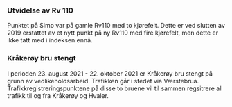 ### Utvidelse av Rv 110
Punktet på Simo var på gamle Rv110 med to kjørefelt. Dette er ved slutten av 2019 erstattet av et nytt punkt på ny Rv110 med fire kjørefelt, men dette er ikke tatt med i indeksen ennå.

### Kråkerøy bru stengt
I perioden 23. august 2021 - 22. oktober 2021 er Kråkerøy bru stengt på grunn av vedlikeholdsarbeid. Trafikken går i stedet via Værstebrua. Trafikkregistreringspunktene på disse to bruene vil til sammen regsitrere all trafikk til og fra Kråkerøy og Hvaler.